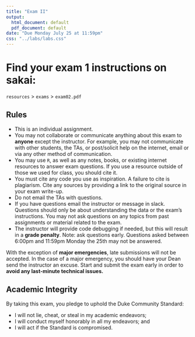 ```yaml
---
title: "Exam II"
output:
  html_document: default
  pdf_document: default
date: "Due Monday July 25 at 11:59pm"
css: "../labs/labs.css"
---
```



# Find your exam 1 instructions on sakai:

`resources` > `exams` > `exam02.pdf`

## Rules

-   This is an individual assignment.
-   You may not collaborate or communicate anything about this exam to
    **anyone** except the instructor. For example, you may not
    communicate with other students, the TAs, or post/solicit help on
    the internet, email or via any other method of communication.
-   You may use `R`, as well as any notes, books, or existing internet
    resources to answer exam questions. If you use a resource outside of those
    we used for class, you should cite it.
-   You must cite any code you use as inspiration. A failure to cite is
    plagiarism. Cite any sources by providing a link to the original
    source in your exam write-up.
-   Do not email the TAs with questions.
-   If you have questions email the instructor or message in slack. Questions should only be
    about understanding the data or the exam’s instructions. You may not
    ask questions on any topics from past assignments or material
    related to the exam.
-   The instructor will provide code debugging if needed, but this will
    result in a **grade penalty**. Note: ask questions early. Questions asked between 6:00pm and 11:59pm Monday the 25th may not be answered. 
    
With the exception of **major emergencies**, late submissions will not be accepted. In the case of a major emergency, you should have your Dean send the instructor an excuse. Start and submit the exam early in
order to **avoid any last-minute technical issues.**

## Academic Integrity

By taking this exam, you pledge to uphold the Duke Community Standard:

-   I will not lie, cheat, or steal in my academic endeavors;
-   I will conduct myself honorably in all my endeavors; and
-   I will act if the Standard is compromised.
